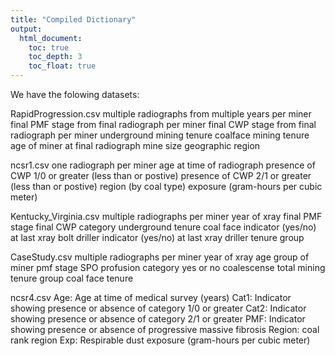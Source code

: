 ```yaml
---
title: "Compiled Dictionary"
output:
  html_document:
    toc: true
    toc_depth: 3
    toc_float: true
---
```

We have the folowing datasets:

RapidProgression.csv
  multiple radiographs from multiple years per miner
  final PMF stage from final radiograph per miner
  final CWP stage from final radiograph per miner
  underground mining tenure
  coalface mining tenure
  age of miner at final radiograph
  mine size 
  geographic region
  
ncsr1.csv
  one radiograph per miner
  age at time of radiograph
  presence of CWP 1/0 or greater (less than or postive)
  presence of CWP 2/1 or greater (less than or postive)
  region (by coal type)
  exposure (gram-hours per cubic meter)
  
Kentucky_Virginia.csv
  multiple radiographs per miner
  year of xray
  final PMF stage
  final CWP category 
  underground tenure 
  coal face indicator (yes/no) at last xray
  bolt driller indicator (yes/no) at last xray
  driller tenure group
  
CaseStudy.csv
  multiple radiographs per miner
  year of xray
  age group of miner 
  pmf stage 
  SPO profusion category
  yes or no coalescense 
  total mining tenure group 
  coal face tenure 

ncsr4.csv
  Age:    Age at time of medical survey (years)
  Cat1:   Indicator showing presence or absence of category 1/0 or greater
  Cat2:   Indicator showing presence or absence of category 2/1 or greater
  PMF:    Indicator showing presence or absence of progressive massive fibrosis
  Region: coal rank region
  Exp:    Respirable dust exposure (gram-hours per cubic meter)               


